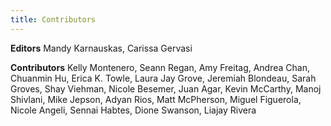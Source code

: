 ```yaml
---
title: Contributors
---
```


**Editors** Mandy Karnauskas, Carissa Gervasi

**Contributors** Kelly Montenero, Seann Regan, Amy Freitag, Andrea Chan, Chuanmin Hu, Erica K. Towle, Laura Jay Grove, Jeremiah Blondeau, Sarah Groves, Shay Viehman, Nicole Besemer, Juan Agar, Kevin McCarthy, Manoj Shivlani, Mike Jepson, Adyan Rios, Matt McPherson, Miguel Figuerola, Nicole Angeli, Sennai Habtes, Dione Swanson, Liajay Rivera
